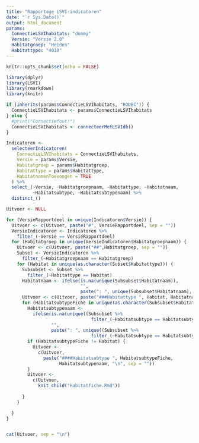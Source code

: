 ```yaml
---
title: "Rapportage LSVI-indicatoren"
date: "`r Sys.Date()`"
output: html_document
params: 
  ConnectieLSVIhabitats: "dummy"
  Versie: "Versie 2.0"
  Habitatgroep: "Heiden"
  Habitattype: "4010"
---
```


```r
knitr::opts_chunk$set(echo = FALSE)
```

```r
library(dplyr)
library(LSVI)
library(rmarkdown)
library(knitr)

```

```r

if (inherits(params$ConnectieLSVIhabitats, "RODBC")) {
  ConnectieLSVIhabitats <- params$ConnectieLSVIhabitats
} else {
  #print("Connectiefout!")
  ConnectieLSVIhabitats <- connecteerMetLSVIdb()
}

Indicatoren <- 
  selecteerIndicatoren(
    ConnectieLSVIhabitats = ConnectieLSVIhabitats,
    Versie = params$Versie,
    Habitatgroep = params$Habitatgroep, 
    Habitattype = params$Habitattype,
    HabitatnamenToevoegen = TRUE
  ) %>%
  select_(~Versie, ~Habitatgroepnaam, ~Habitattype, ~Habitatnaam,
          ~Habitatsubtype, ~Habitatsubtypenaam) %>%
  distinct_()

```



```r

Uitvoer <- NULL

for (VersieRapportdeel in unique(Indicatoren$Versie)) {
  Uitvoer <- c(Uitvoer, paste("#", VersieRapportdeel, sep = ""))
  VersieIndicatoren <- Indicatoren %>%
    filter_(~Versie == VersieRapportdeel)
  for (Habitatgroep in unique(VersieIndicatoren$Habitatgroepnaam)) {
    Uitvoer <- c(Uitvoer, paste("##",Habitatgroep, sep = ""))
    Subset <- VersieIndicatoren %>%
      filter_(~Habitatgroepnaam == Habitatgroep)
    for (Habitat in unique(as.character(Subset$Habitattype))) {
      Subsubset <- Subset %>%
        filter_(~Habitattype == Habitat)
      Habitatnaam <- ifelse(is.na(unique(Subsubset$Habitatnaam)),
                            "",
                            paste(": ", unique(Subsubset$Habitatnaam), sep = ""))
      Uitvoer <- c(Uitvoer, paste("###Habitattype ", Habitat, Habitatnaam, "\n", sep = ""))
      for (HabitatsubtypeFiche in unique(as.character(Subsubset$Habitatsubtype))) {
        Habitatsubtypenaam <- 
          ifelse(is.na(unique((Subsubset %>% 
                                filter_(~Habitatsubtype == HabitatsubtypeFiche))$Habitatsubtypenaam)),
                 "",
                 paste(": ", unique((Subsubset %>% 
                                filter_(~Habitatsubtype == HabitatsubtypeFiche))$Habitatsubtypenaam), sep = ""))
        if (HabitatsubtypeFiche != Habitat) {
          Uitvoer <- 
            c(Uitvoer,
              paste("####Habitatsubtype ", HabitatsubtypeFiche, 
                    Habitatsubtypenaam, "\n", sep = ""))
        }
        Uitvoer <- 
          c(Uitvoer,
            knit_child("Habitatfiche.Rmd"))
        
      }
    }

  }
}



```


```r
cat(Uitvoer, sep = "\n")
```

